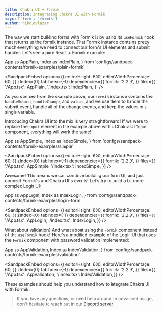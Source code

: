 ```yaml
---
title: Chakra UI + Formik
description: Integrating Chakra UI with Formik
tags: ['form', 'formik']
author: nikolovlazar
---
```


The way we start building forms with [Formik](https://formik.org/) is by using
its `useFormik` hook that returns us the formik instance. That Formik instance
contains pretty much everything we need to connect our form's UI elements and
submit handler. Let's see a pure React + Formik example:

  App as AppPlain,
  Index as IndexPlain,
} from 'configs/sandpack-contents/formik-examples/plain-formik'

<SandpackEmbed
  options={{
    editorHeight: 600,
    editorWidthPercentage: 60,
  }}
  zIndex={0}
  tabIndex={-1}
  dependencies={{
    formik: '2.2.9',
  }}
  files={{
    '/App.tsx': AppPlain,
    '/index.tsx': IndexPlain,
  }}
/>

As you can see from the example above, our `formik` instance contains the
`handleSubmit`, `handleChange`, and `values`, and we use them to handle the
submit event, handle all of the change events, and keep the values in a single
variable.

Introducing Chakra UI into the mix is very straightforward! If we were to
replace the `input` element in the example above with a Chakra UI `Input`
component, everything will work the same!

  App as AppSimple,
  Index as IndexSimple,
} from 'configs/sandpack-contents/formik-examples/simple'

<SandpackEmbed
  options={{
    editorHeight: 600,
    editorWidthPercentage: 60,
  }}
  zIndex={0}
  tabIndex={-1}
  dependencies={{
    formik: '2.2.9',
  }}
  files={{
    '/App.tsx': AppSimple,
    '/index.tsx': IndexSimple,
  }}
/>

Awesome! This means we can continue building our form UI, and just connect
Formik's and Chakra UI's events! Let's try to build a bit more complex Login UI:

  App as AppLogin,
  Index as IndexLogin,
} from 'configs/sandpack-contents/formik-examples/login-form'

<SandpackEmbed
  options={{
    editorHeight: 600,
    editorWidthPercentage: 60,
  }}
  zIndex={0}
  tabIndex={-1}
  dependencies={{
    formik: '2.2.9',
  }}
  files={{
    '/App.tsx': AppLogin,
    '/index.tsx': IndexLogin,
  }}
/>

What about validation? And what about using the `Formik` component instead of
the `useFormik` hook? Here's a modified example of the Login UI that uses the
`Formik` component with password validation implemented:

  App as AppValidation,
  Index as IndexValidation,
} from 'configs/sandpack-contents/formik-examples/validation'

<SandpackEmbed
  options={{
    editorHeight: 600,
    editorWidthPercentage: 60,
  }}
  zIndex={0}
  tabIndex={-1}
  dependencies={{
    formik: '2.2.9',
  }}
  files={{
    '/App.tsx': AppValidation,
    '/index.tsx': IndexValidation,
  }}
/>

These examples should help you understand how to integrate Chakra UI with
Formik.

> If you have any questions, or need help around an advanced usage, don't
> hesitate to reach out in our [Discord server](https://discord.gg/chakra-ui).
